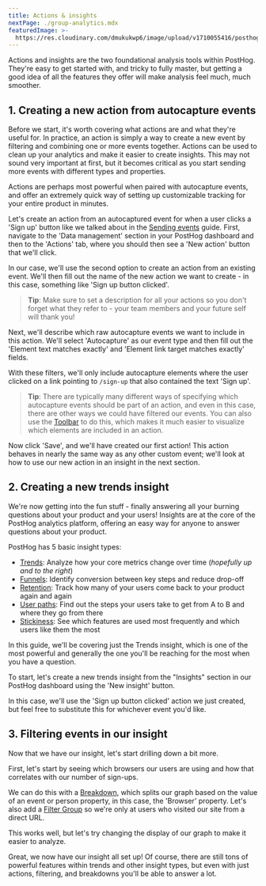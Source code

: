 ```yaml
---
title: Actions & insights
nextPage: ./group-analytics.mdx
featuredImage: >-
  https://res.cloudinary.com/dmukukwp6/image/upload/v1710055416/posthog.com/contents/docs/getting-started/images/docs-actions.png
---
```








Actions and insights are the two foundational analysis tools within PostHog.
They're easy to get started with, and tricky to fully master, but getting a good idea of all the features they offer will make analysis feel much, much smoother.

## 1. Creating a new action from autocapture events

Before we start, it's worth covering what actions are and what they're useful for. In practice, an action is simply a way to create a new event by filtering and combining one or more events together.
Actions can be used to clean up your analytics and make it easier to create insights.
This may not sound very important at first, but it becomes critical as you start sending more events with different types and properties.

Actions are perhaps most powerful when paired with autocapture events, and offer an extremely quick way of setting up customizable tracking for your entire product in minutes.

Let's create an action from an autocaptured event for when a user clicks a 'Sign up' button like we talked about in the [Sending events](/docs/getting-started/send-events) guide.
First, navigate to the 'Data management' section in your PostHog dashboard and then to the 'Actions' tab, where you should then see a 'New action' button that we'll click.

<ProductScreenshot
  imageLight={CreateNewActionLight} 
  imageDark={CreateNewActionDark} 
  alt="Modal with two buttons: 'Inspect element on your site' and 'From event or pageview'"
  classes="rounded"
/>

In our case, we'll use the second option to create an action from an existing event. We'll then fill out the name of the new action we want to create - in this case, something like 'Sign up button clicked'.

<ProductScreenshot
  imageLight={NamingTheActionLight} 
  imageDark={NamingTheActionDark} 
  alt="Form to create a new action, with 'Sign up button clicked' set as the name" 
  classes="rounded"
/>

> **Tip**: Make sure to set a description for all your actions so you don't forget what they refer to - your team members and your future self will thank you!

Next, we'll describe which raw autocapture events we want to include in this action.
We'll select 'Autocapture' as our event type and then fill out the 'Element text matches exactly' and 'Element link target matches exactly' fields.

<ProductScreenshot
  imageLight={MatchGroupLight} 
  imageDark={MatchGroupDark} 
  alt="Form with the field 'Link target equals' and 'Text equals' set to '/sign-up' and 'Sign up' respectively" 
  classes="rounded"
/>

With these filters, we'll only include autocapture elements where the user clicked on a link pointing to `/sign-up` that also contained the text 'Sign up'.

> **Tip**: There are typically many different ways of specifying which autocapture events should be part of an action, and even in this case, there are other ways we could have filtered our events.
> You can also use the [Toolbar](/manual/toolbar) to do this, which makes it much easier to visualize which elements are included in an action.

Now click 'Save', and we'll have created our first action! This action behaves in nearly the same way as any other custom event; we'll look at how to use our new action in an insight in the next section.

## 2. Creating a new trends insight

We're now getting into the fun stuff - finally answering all your burning questions about your product and your users!
Insights are at the core of the PostHog analytics platform, offering an easy way for anyone to answer questions about your product.

PostHog has 5 basic insight types:

-   [Trends](/manual/trends): Analyze how your core metrics change over time (_hopefully up and to the right_)
-   [Funnels](/manual/funnels): Identify conversion between key steps and reduce drop-off
-   [Retention](/manual/retention): Track how many of your users come back to your product again and again
-   [User paths](/manual/paths): Find out the steps your users take to get from A to B and where they go from there
-   [Stickiness](/manual/stickiness): See which features are used most frequently and which users like them the most

In this guide, we'll be covering just the Trends insight, which is one of the most powerful and generally the one you'll be reaching for the most when you have a question.

To start, let's create a new trends insight from the "Insights" section in our PostHog dashboard using the 'New insight' button.

<ProductScreenshot
  imageLight={NewInsightLight} 
  imageDark={NewInsightDark} 
  alt="Newly created trends insight with the 'Sign up button clicked' event" 
  classes="rounded"
/>

In this case, we'll use the 'Sign up button clicked' action we just created, but feel free to substitute this for whichever event you'd like.

## 3. Filtering events in our insight

Now that we have our insight, let's start drilling down a bit more.

First, let's start by seeing which browsers our users are using and how that correlates with our number of sign-ups.

<ProductScreenshot
  imageLight={FilterReferrerAndBreakdownLight} 
  imageDark={FilterReferrerAndBreakdownDark} 
  alt="Filter group for only direct referrers and breaking down by the browser" 
  classes="rounded"
/>

We can do this with a [Breakdown](/manual/trends#breaking-down-by-properties), which splits our graph based on the value of an event or person property, in this case, the 'Browser' property.
Let's also add a [Filter Group](/manual/trends#filter-groups) so we're only at users who visited our site from a direct URL.

This works well, but let's try changing the display of our graph to make it easier to analyze.

<ProductScreenshot
  imageLight={BrokenDownTrendBarLight} 
  imageDark={BrokenDownTrendBarDark} 
  alt="Broken down trend in bar chart over last 7 days" 
  classes="rounded"
/>

Great, we now have our insight all set up!
Of course, there are still tons of powerful features within trends and other insight types, but even with just actions, filtering, and breakdowns you'll be able to answer a lot.
